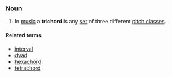 ===Noun===
#In [[music]] a '''trichord''' is any [[set]] of three different [[pitch class]]es.

====Related terms====
*[[interval]]
*[[dyad]]
*[[hexachord]]
*[[tetrachord]]